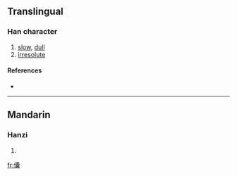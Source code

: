 ==Translingual==

===Han character===
{{Han char|rn=9|rad=人|as=22|sn=24|four=|canj=人十月女 (OJBV)}}

# [[slow]], [[dull]]
# [[irresolute]]

====References====
* {{Han ref|kx=0122.110|dkj=01332|dj=0257.180|hdz=10240.100|uh=513E|ud=20798}}

----

==Mandarin==

===Hanzi===
{{cmn-hanzi|pin=[[nàng]] ([[nang4]])|wg=nang<sup>4</sup>}}

# {{defn|Mandarin}}

[[fr:儾]]